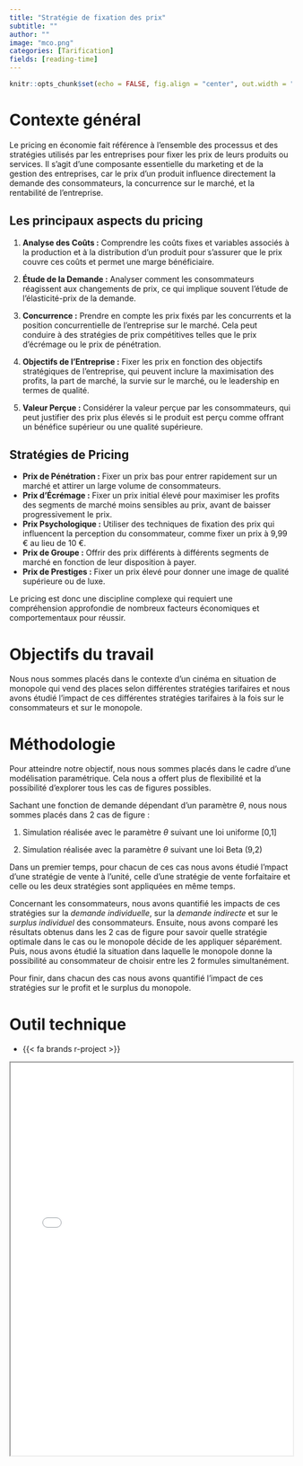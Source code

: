 ```yaml
---
title: "Stratégie de fixation des prix"
subtitle: ""
author: ""
image: "mco.png"
categories: [Tarification]
fields: [reading-time]
---
```


```r
knitr::opts_chunk$set(echo = FALSE, fig.align = "center", out.width = "100%")
```

# Contexte général

Le pricing en économie fait référence à l'ensemble des processus et des stratégies utilisés par les entreprises pour fixer les prix de leurs produits ou services. Il s'agit d'une composante essentielle du marketing et de la gestion des entreprises, car le prix d'un produit influence directement la demande des consommateurs, la concurrence sur le marché, et la rentabilité de l'entreprise.

## Les principaux aspects du pricing

1.  **Analyse des Coûts :** Comprendre les coûts fixes et variables associés à la production et à la distribution d'un produit pour s'assurer que le prix couvre ces coûts et permet une marge bénéficiaire.

2.  **Étude de la Demande :** Analyser comment les consommateurs réagissent aux changements de prix, ce qui implique souvent l'étude de l'élasticité-prix de la demande.

3.  **Concurrence :** Prendre en compte les prix fixés par les concurrents et la position concurrentielle de l'entreprise sur le marché. Cela peut conduire à des stratégies de prix compétitives telles que le prix d'écrémage ou le prix de pénétration.

4.  **Objectifs de l'Entreprise :** Fixer les prix en fonction des objectifs stratégiques de l'entreprise, qui peuvent inclure la maximisation des profits, la part de marché, la survie sur le marché, ou le leadership en termes de qualité.

5.  **Valeur Perçue :** Considérer la valeur perçue par les consommateurs, qui peut justifier des prix plus élevés si le produit est perçu comme offrant un bénéfice supérieur ou une qualité supérieure.

## Stratégies de Pricing

-   **Prix de Pénétration :** Fixer un prix bas pour entrer rapidement sur un marché et attirer un large volume de consommateurs.
-   **Prix d'Écrémage :** Fixer un prix initial élevé pour maximiser les profits des segments de marché moins sensibles au prix, avant de baisser progressivement le prix.
-   **Prix Psychologique :** Utiliser des techniques de fixation des prix qui influencent la perception du consommateur, comme fixer un prix à 9,99 € au lieu de 10 €.
-   **Prix de Groupe :** Offrir des prix différents à différents segments de marché en fonction de leur disposition à payer.
-   **Prix de Prestiges :** Fixer un prix élevé pour donner une image de qualité supérieure ou de luxe.

Le pricing est donc une discipline complexe qui requiert une compréhension approfondie de nombreux facteurs économiques et comportementaux pour réussir.

# Objectifs du travail

Nous nous sommes placés dans le contexte d'un cinéma en situation de monopole qui vend des places selon différentes stratégies tarifaires et nous avons étudié l'impact de ces différentes stratégies tarifaires à la fois sur le consommateurs et sur le monopole.

# Méthodologie

Pour atteindre notre objectif, nous nous sommes placés dans le cadre d'une modélisation paramétrique. Cela nous a offert plus de flexibilité et la possibilité d'explorer tous les cas de figures possibles.

Sachant une fonction de demande dépendant d'un paramètre $\theta$, nous nous sommes placés dans 2 cas de figure :

1.  Simulation réalisée avec le paramètre $\theta$ suivant une loi uniforme \[0,1\]

2.  Simulation réalisée avec la paramètre $\theta$ suivant une loi Beta (9,2)

Dans un premier temps, pour chacun de ces cas nous avons étudié l'mpact d'une stratégie de vente à l'unité, celle d'une stratégie de vente forfaitaire et celle ou les deux stratégies sont appliquées en même temps.

Concernant les consommateurs, nous avons quantifié les impacts de ces stratégies sur la *demande individuelle*, sur la *demande indirecte* et sur le *surplus individuel* des consommateurs. Ensuite, nous avons comparé les résultats obtenus dans les 2 cas de figure pour savoir quelle stratégie optimale dans le cas ou le monopole décide de les appliquer séparément. Puis, nous avons étudié la situation dans laquelle le monopole donne la possibilité au consommateur de choisir entre les 2 formules simultanément.

Pour finir, dans chacun des cas nous avons quantifié l'impact de ces stratégies sur le profit et le surplus du monopole.

# Outil technique 

- {{< fa brands r-project >}}

<iframe src="PRICING_BOUSSENGUI_LEGER.html" width="100%" height="700px">

</iframe>

